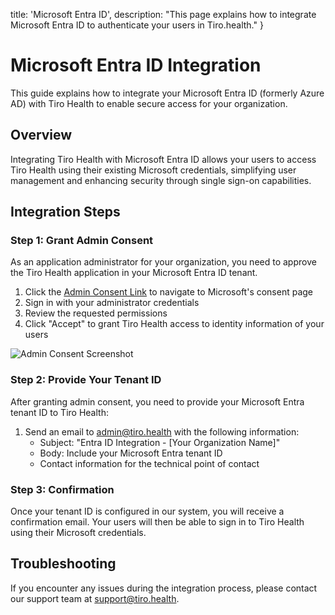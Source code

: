   title: 'Microsoft Entra ID',
  description: "This page explains how to integrate Microsoft Entra ID to authenticate your users in Tiro.health."
}

# Microsoft Entra ID Integration

This guide explains how to integrate your Microsoft Entra ID (formerly Azure AD) with Tiro Health to enable secure access for your organization.

## Overview

Integrating Tiro Health with Microsoft Entra ID allows your users to access Tiro Health using their existing Microsoft credentials, simplifying user management and enhancing security through single sign-on capabilities.

## Integration Steps

### Step 1: Grant Admin Consent

As an application administrator for your organization, you need to approve the Tiro Health application in your Microsoft Entra ID tenant.

1. Click the [Admin Consent Link](https://login.microsoftonline.com/organizations/adminconsent?client_id=c0cc5ff3-b558-45f6-a289-4d253588f37b) to navigate to Microsoft's consent page
2. Sign in with your administrator credentials
3. Review the requested permissions
4. Click "Accept" to grant Tiro Health access to identity information of your users

![Admin Consent Screenshot](/MSEntraAdminConcent.png)

### Step 2: Provide Your Tenant ID

After granting admin consent, you need to provide your Microsoft Entra tenant ID to Tiro Health:

1. Send an email to [admin@tiro.health](mailto:admin@tiro.health) with the following information:
   - Subject: "Entra ID Integration - [Your Organization Name]"
   - Body: Include your Microsoft Entra tenant ID
   - Contact information for the technical point of contact

### Step 3: Confirmation

Once your tenant ID is configured in our system, you will receive a confirmation email. Your users will then be able to sign in to Tiro Health using their Microsoft credentials.

## Troubleshooting

If you encounter any issues during the integration process, please contact our support team at [support@tiro.health](mailto:support@tiro.health).
